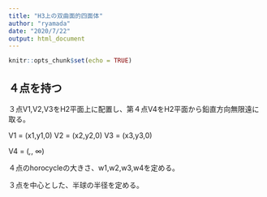 ```yaml
---
title: "H3上の双曲面的四面体"
author: "ryamada"
date: "2020/7/22"
output: html_document
---
```


```r
knitr::opts_chunk$set(echo = TRUE)
```

## ４点を持つ

３点V1,V2,V3をH2平面上に配置し、第４点V4をH2平面から鉛直方向無限遠に取る。

V1 = (x1,y1,0)
V2 = (x2,y2,0)
V3 = (x3,y3,0)

V4 = (*,*, ∞)

４点のhorocycleの大きさ、w1,w2,w3,w4を定める。

３点を中心とした、半球の半径を定める。

```r

```

